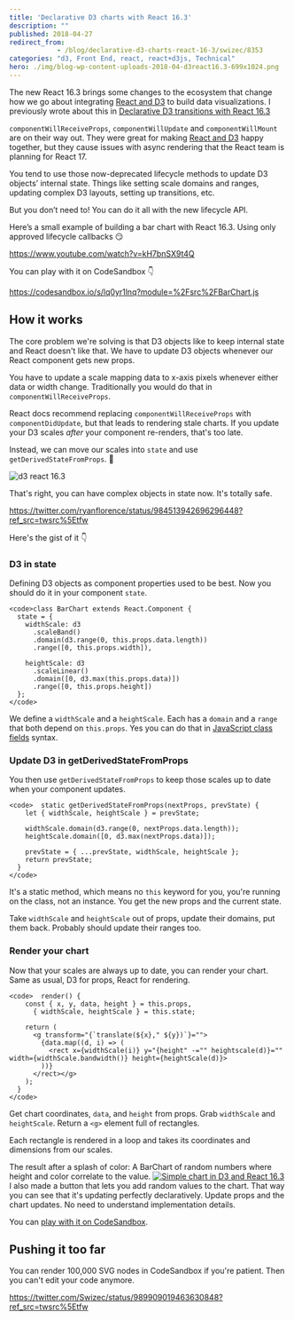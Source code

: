 ```yaml
---
title: 'Declarative D3 charts with React 16.3'
description: ""
published: 2018-04-27
redirect_from: 
            - /blog/declarative-d3-charts-react-16-3/swizec/8353
categories: "d3, Front End, react, react+d3js, Technical"
hero: ./img/blog-wp-content-uploads-2018-04-d3react16.3-699x1024.png
---
```

The new React 16.3 brings some changes to the ecosystem that change how we go about integrating [React and D3](https://swizec.com/reactd3js) to build data visualizations. I previously wrote about this in [Declarative D3 transitions with React 16.3](https://swizec.com/blog/declarative-d3-transitions-react/swizec/8323)



`componentWillReceiveProps`, `componentWillUpdate` and `componentWillMount` are on their way out. They were great for making [React and D3](https://swizec.com/reactd3js) happy together, but they cause issues with async rendering that the React team is planning for React 17.



You tend to use those now-deprecated lifecycle methods to update D3 objects’ internal state. Things like setting scale domains and ranges, updating complex D3 layouts, setting up transitions, etc.



But you don’t need to! You can do it all with the new lifecycle API.



Here’s a small example of building a bar chart with React 16.3. Using only approved lifecycle callbacks 😏



https://www.youtube.com/watch?v=kH7bnSX9t4Q



You can play with it on CodeSandbox 👇



https://codesandbox.io/s/lq0yr1lnq?module=%2Fsrc%2FBarChart.js



## How it works



The core problem we&#x27;re solving is that D3 objects like to keep internal state and React doesn&#x27;t like that. We have to update D3 objects whenever our React component gets new props.



You have to update a scale mapping data to x-axis pixels whenever either data or width change. Traditionally you would do that in `componentWillReceiveProps`.



React docs recommend replacing `componentWillReceiveProps` with `componentDidUpdate`, but that leads to rendering stale charts. If you update your D3 scales _after_ your component re-renders, that&#x27;s too late.



Instead, we can move our scales into `state` and use `getDerivedStateFromProps`. 🤯



![d3 react 16.3](./img/blog-wp-content-uploads-2018-04-d3react16.3-699x1024.png)



That&#x27;s right, you can have complex objects in state now. It&#x27;s totally safe.



https://twitter.com/ryanflorence/status/984513942696296448?ref_src=twsrc%5Etfw



Here&#x27;s the gist of it 👇



### D3 in state



Defining D3 objects as component properties used to be best. Now you should do it in your component `state`.



```undefined
<code>class BarChart extends React.Component {
  state = {
    widthScale: d3
      .scaleBand()
      .domain(d3.range(0, this.props.data.length))
      .range([0, this.props.width]),

    heightScale: d3
      .scaleLinear()
      .domain([0, d3.max(this.props.data)])
      .range([0, this.props.height])
  };
</code>
```



We define a `widthScale` and a `heightScale`. Each has a `domain` and a `range` that both depend on `this.props`. Yes you can do that in [JavaScript class fields](http://2ality.com/2017/07/class-fields.html) syntax.



### Update D3 in getDerivedStateFromProps



You then use `getDerivedStateFromProps` to keep those scales up to date when your component updates.



```undefined
<code>  static getDerivedStateFromProps(nextProps, prevState) {
    let { widthScale, heightScale } = prevState;

    widthScale.domain(d3.range(0, nextProps.data.length));
    heightScale.domain([0, d3.max(nextProps.data)]);

    prevState = { ...prevState, widthScale, heightScale };
    return prevState;
  }
</code>
```



It&#x27;s a static method, which means no `this` keyword for you, you&#x27;re running on the class, not an instance. You get the new props and the current state.



Take `widthScale` and `heightScale` out of props, update their domains, put them back. Probably should update their ranges too.



### Render your chart



Now that your scales are always up to date, you can render your chart. Same as usual, D3 for props, React for rendering.



```undefined
<code>  render() {
    const { x, y, data, height } = this.props,
      { widthScale, heightScale } = this.state;

    return (
      <g transform="{`translate(${x}," ${y})`}="">
        {data.map((d, i) => (
          <rect x={widthScale(i)} y="{height" -="" heightscale(d)}="" width={widthScale.bandwidth()} height={heightScale(d)}>
        ))}
      </rect></g>
    );
  }
</code>
```



Get chart coordinates, `data`, and `height` from props. Grab `widthScale` and `heightScale`. Return a `<g>` element full of rectangles.



Each rectangle is rendered in a loop and takes its coordinates and dimensions from our scales.



The result after a splash of color: A BarChart of random numbers where height and color correlate to the value. [![Simple chart in D3 and React 16.3](./img/blog-wp-content-uploads-2018-04-chart-screenshot.png)](https://codesandbox.io/s/lq0yr1lnq) I also made a button that lets you add random values to the chart. That way you can see that it&#x27;s updating perfectly declaratively. Update props and the chart updates. No need to understand implementation details.



You can [play with it on CodeSandbox](https://codesandbox.io/s/lq0yr1lnq).



## Pushing it too far



You can render 100,000 SVG nodes in CodeSandbox if you&#x27;re patient. Then you can&#x27;t edit your code anymore.



https://twitter.com/Swizec/status/989909019463630848?ref_src=twsrc%5Etfw